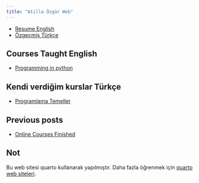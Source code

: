 ```yaml
---
title: "Atilla Özgür Web"
---
```


- [Resume English](resume-en.md)
- [Özgeçmiş Türkçe](resume-tr.md)


## Courses Taught English

- [Programming in python](course-python)


## Kendi verdiğim kurslar Türkçe 

- [Programlama Temeller](kurs-programlama-temeller)





## Previous posts

- [Online Courses Finished](online-courses-finished.md)




## Not

Bu web sitesi quarto kullanarak yapılmıştır.
Daha fazla öğrenmek için [quarto web siteleri](https://quarto.org/docs/websites).


